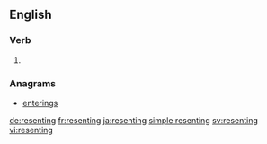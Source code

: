 ==English==

===Verb===
{{head|en}}

# {{present participle of|resent}}

===Anagrams===
* [[enterings#English|enterings]]

[[de:resenting]]
[[fr:resenting]]
[[ja:resenting]]
[[simple:resenting]]
[[sv:resenting]]
[[vi:resenting]]